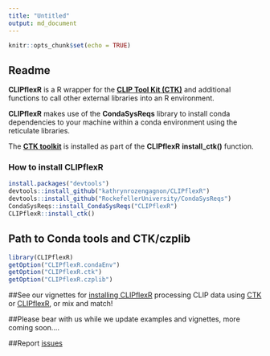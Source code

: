 ```yaml
---
title: "Untitled"
output: md_document
---
```


```r
knitr::opts_chunk$set(echo = TRUE)
```

## Readme

**CLIPflexR** is a R wrapper for the [**CLIP Tool Kit  (CTK)**](https://zhanglab.c2b2.columbia.edu/index.php/CTK_Documentation) and additional functions to call other external libraries into an R environment.

**CLIPflexR** makes use of the **CondaSysReqs** library to install conda dependencies to your machine within a conda environment using the reticulate libraries.

The [**CTK toolkit**](https://zhanglab.c2b2.columbia.edu/index.php/CTK_Documentation) is installed as part of the **CLIPflexR** **install_ctk()** function.

### How to install CLIPflexR
```r
install.packages("devtools")
devtools::install_github("kathrynrozengagnon/CLIPflexR")
devtools::install_github("RockefellerUniversity/CondaSysReqs")
CondaSysReqs::install_CondaSysReqs("CLIPflexR")
CLIPflexR::install_ctk()
```

## Path to Conda tools and CTK/czplib

```r
library(CLIPflexR)
getOption("CLIPflexR.condaEnv")
getOption("CLIPflexR.ctk")
getOption("CLIPflexR.czplib")
```

##See our vignettes for [installing CLIPflexR](https://kathrynrozengagnon.github.io/CLIPflexR/articles/Processing_to_matrix.html/installCliPR.html) processing CLIP data using [CTK](https://kathrynrozengagnon.github.io/CLIPflexR/articles/StandardandBrdU_Processing_CTK.html) or [CLIPflexR](https://kathrynrozengagnon.github.io/CLIPflexR/articles/Processing_to_matrix.html), or mix and match!

##Please bear with us while we update examples and vignettes, more coming soon....

##Report [issues](https://github.com/kathrynrozengagnon/CLIPflexR/issues)
